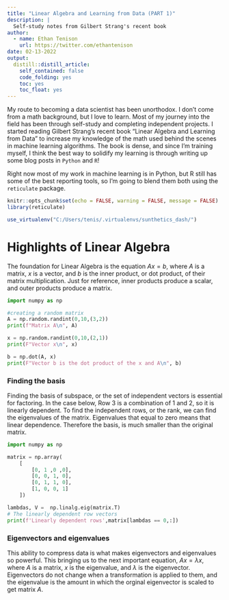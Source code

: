 ```yaml
---
title: "Linear Algebra and Learning from Data (PART 1)"
description: |
  Self-study notes from Gilbert Strang's recent book
author:
  - name: Ethan Tenison
    url: https://twitter.com/ethantenison
date: 02-13-2022
output:
  distill::distill_article:
    self_contained: false
    code_folding: yes
    toc: yes
    toc_float: yes
---
```


My route to becoming a data scientist has been unorthodox. I don't come from a math background, but I love to learn. Most of my journey into the field has been through self-study and completing independent projects. I started reading Gilbert Strang's recent book "Linear Algebra and Learning from Data" to increase my knowledge of the math used behind the scenes in machine learning algorithms. The book is dense, and since I'm training myself, I think the best way to solidify my learning is through writing up some blog posts in `Python` and `R`! 

Right now most of my work in machine learning is in Python, but R still has some of the best reporting tools, so I'm going to blend them both using the `reticulate` package.

```r
knitr::opts_chunk$set(echo = FALSE, warning = FALSE, message = FALSE)
library(reticulate)

use_virtualenv("C:/Users/tenis/.virtualenvs/sunthetics_dash/")

```

# Highlights of Linear Algebra

The foundation for Linear Algebra is the equation $Ax=b$, where $A$ is a matrix, $x$ is a vector, and $b$ is the inner product, or dot product, of their matrix multiplication. Just for reference, inner products produce a scalar, and outer products produce a matrix. 

```python
import numpy as np

#creating a random matrix
A = np.random.randint(0,10,(3,2))
print(f"Matrix A\n", A)

x = np.random.randint(0,10,(2,1))
print(F"Vector x\n", x)

b = np.dot(A, x)
print(F"Vector b is the dot product of the x and A\n", b)


```

### Finding the basis 

Finding the basis of subspace, or the set of independent vectors is essential for factoring. In the case below, Row 3 is a combination of  1 and 2, so it is linearly dependent. To find the independent rows, or the rank, we can find the eigenvalues of the matrix. Eigenvalues that equal to zero means that linear dependence. Therefore the basis, is much smaller than the original matrix.

```python


import numpy as np

matrix = np.array(
    [
        [0, 1 ,0 ,0],
        [0, 0, 1, 0],
        [0, 1, 1, 0],
        [1, 0, 0, 1]
    ])

lambdas, V =  np.linalg.eig(matrix.T)
# The linearly dependent row vectors 
print(f'Linearly dependent rows',matrix[lambdas == 0,:])

```

### Eigenvectors and eigenvalues

This ability to compress data is what makes eigenvectors and eigenvalues so powerful. This bringing us to the next important equation, $Ax=\lambda x$, where $A$ is a matrix, $x$ is the eigenvalue, and $\lambda$ is the eigenvector. Eigenvectors do not change when a transformation is applied to them, and the eigenvalue is the amount in which the orginal eigenvector is scaled to get matrix $A$.  